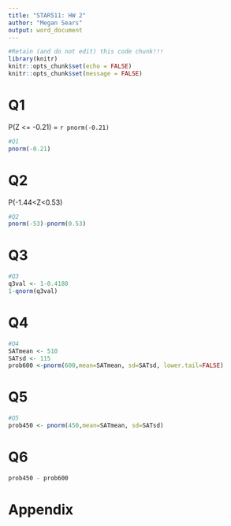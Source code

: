 ```yaml
---
title: "STAR511: HW 2"
author: "Megan Sears"
output: word_document
---
```


```r
#Retain (and do not edit) this code chunk!!!
library(knitr)
knitr::opts_chunk$set(echo = FALSE)
knitr::opts_chunk$set(message = FALSE)
```

# Q1
P(Z <= -0.21) = `r pnorm(-0.21)`

```r
#Q1
pnorm(-0.21)
```

# Q2
P(-1.44<Z<0.53)

```r
#Q2
pnorm(-53)-pnorm(0.53)
```

# Q3

```r
#Q3
q3val <- 1-0.4180
1-qnorm(q3val)
```

# Q4

```r
#Q4
SATmean <- 510
SATsd <- 115
prob600 <-pnorm(600,mean=SATmean, sd=SATsd, lower.tail=FALSE)

```
# Q5

```r
#Q5
prob450 <- pnorm(450,mean=SATmean, sd=SATsd)
```
# Q6

```r
prob450 - prob600
```



# Appendix
```r
```